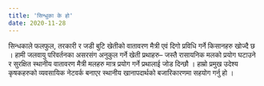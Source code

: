 ```yaml
---
title: 'सिन्धुका के हो'
date: 2020-11-28
---
```


सिन्धकाले फलफुल, तरकारी र जडी बुटि खेतीको वातावरण मैत्री एवं दिगो प्रविधि गर्ने किसानहरु खोज्दै छ । हामी जलवायु परिवर्तनका असरसंग अनुकुल गर्ने खेती प्रथाहरु– जस्तै रासायनिक मलको प्रयोग घटाउने र सुरक्षित स्थानीय वातावरण मैत्री मलहरु मात्र प्रयोग गर्ने प्रथालाई जोड दिन्छौ । हाम्रो प्रमुख उदेश्य कृषकहरुको व्यवसायिक नेटवर्क बनाएर स्थानीय खानापदार्थको बजारिकारणमा सहयोग गर्नु हो ।